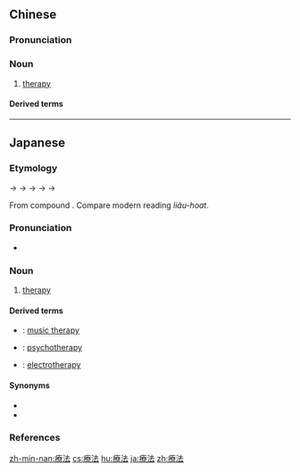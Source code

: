 {{also|疗法}}
==Chinese==
{{zh-forms|s=疗法}}

===Pronunciation===
{{zh-pron
|m=liáofǎ
|c=liu4 faat3
|h=pfs=liàu-fap
|mn=liâu-hoat
|cat=n
}}

===Noun===
{{zh-noun}}

# [[therapy]]

====Derived terms====
{{zh-der|精神療法|蛆蟲療法|蛆療法|蛆療|順勢療法|物理療法|心理療法|厭惡療法|音樂療法}}

{{zh-cat|Medicine}}

----

==Japanese==
{{ja-kanjitab|りょう|ほう|yomi=o}}

===Etymology===
{{IPAchar|/reupapu/}} → {{IPAchar|/reufafu/}} → {{IPAchar|/reuhafu/}} → {{IPAchar|/reuhau/}} → {{IPAchar|/reuhɔː/}} → {{IPAchar|/rjoːhoː/}}

From {{etyl|ltc|ja|sort=りょうほう}} compound {{m|zh|療法|tr=liæu? pjop|lit=treat, heal + method, way of doing things}}.  Compare modern {{etyl|nan|-}} reading ''liâu-hoat''.

===Pronunciation===
* {{ja-pron|yomi=goon|りょうほう|acc=0|acc_ref=NHK,DJR}}

===Noun===
{{ja-noun|りょうほう|hhira=れうはふ}}

# [[therapy]]

====Derived terms====
{{der-top}}
* {{ja-r|音楽療法|おんがく りょうほう}}: [[music therapy]]
* {{ja-r|精神療法|せいしん りょうほう}}: [[psychotherapy]]
* {{ja-r|電気療法|でんき りょうほう}}: [[electrotherapy]]
{{der-bottom}}

====Synonyms====
* {{ja-r|治療|ちりょう}}
* {{ja-r|治癒|ちゆ}}

===References===
<references/>

[[zh-min-nan:療法]]
[[cs:療法]]
[[hu:療法]]
[[ja:療法]]
[[zh:療法]]